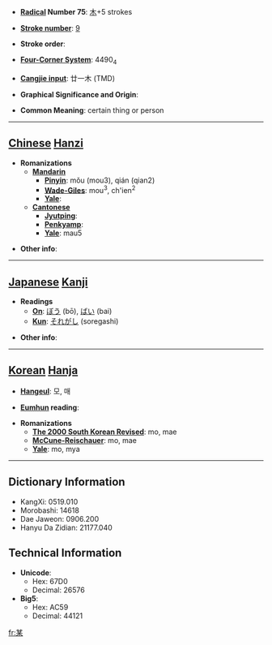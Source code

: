 * '''[[Wiktionary:Chinese radical index| Radical]] Number 75''': [[Wiktionary:Chinese radical index 木|木]]+5 strokes

* '''[[Wiktionary:Chinese total strokes index|Stroke number]]''': [[Wiktionary:Chinese total strokes index 9|9]]

* '''Stroke order''': 

* '''[[Wiktionary:Chinese four corner index|Four-Corner System]]''': 4490<sub>4</sub>

* '''[[Wiktionary:Chinese Cangjie index|Cangjie input]]''': 廿一木 (TMD)

* '''Graphical Significance and Origin''': 

* '''Common Meaning''': certain thing or person

----

== [[Chinese]] [[Hanzi]] ==

* '''Romanizations'''
** '''[[Mandarin]]'''
*** '''[[Pinyin]]''': mǒu (mou3), qián (qian2)
*** '''[[Wade-Giles]]''': mou<sup>3</sup>, ch'ien<sup>2</sup>
*** '''[[Yale]]''': 
** '''[[Cantonese]]'''
*** '''[[Jyutping]]''':
*** '''[[Penkyamp]]''': 
*** '''[[Yale]]''': mau5

* '''Other info''': 

----

== [[Japanese]] [[Kanji]] ==

* '''Readings'''
** '''[[On]]''': [[ぼう]] (bō), [[ばい]] (bai)
** '''[[Kun]]''': [[それがし]] (soregashi)

* '''Other info''':  

----

== [[Korean]] [[Hanja]] ==

* '''[[Hangeul]]''': 모, 매

* '''[[Eumhun]] reading''': 

* '''Romanizations'''
** '''[[The 2000 South Korean Revised Romanization|The 2000 South Korean Revised]]''': mo, mae
** '''[[McCune-Reischauer]]''': mo, mae
** '''[[Yale]]''': mo, mya

----

== Dictionary Information ==

* KangXi: 0519.010
* Morobashi: 14618
* Dae Jaweon: 0906.200
* Hanyu Da Zidian: 21177.040

== Technical Information ==

* '''Unicode''':
** Hex: 67D0
** Decimal: 26576
* '''Big5''':
** Hex: AC59
** Decimal: 44121

[[fr:某]]
